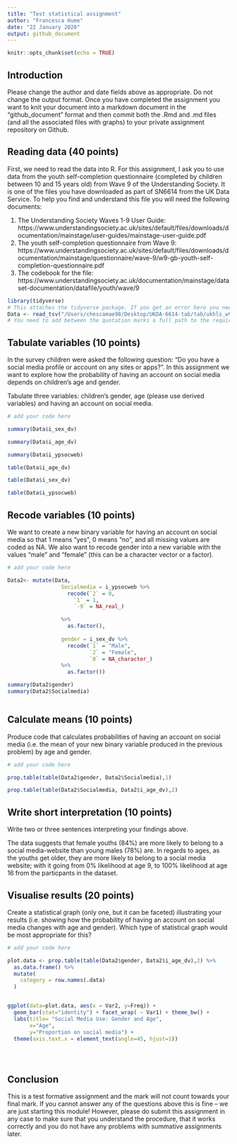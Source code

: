 ```yaml
---
title: "Test statistical assignment"
author: "Francesca Hume"
date: "22 January 2020"
output: github_document
---
```


```r
knitr::opts_chunk$set(echo = TRUE)
```

## Introduction

Please change the author and date fields above as appropriate. Do not change the output format. Once you have completed the assignment you want to knit your document into a markdown document in the "github_document" format and then commit both the .Rmd and .md files (and all the associated files with graphs) to your private assignment repository on Github.

## Reading data (40 points)

First, we need to read the data into R. For this assignment, I ask you to use data from the youth self-completion questionnaire (completed by children between 10 and 15 years old) from Wave 9 of the Understanding Society. It is one of the files you have downloaded as part of SN6614 from the UK Data Service. To help you find and understand this file you will need the following documents:

1) The Understanding Society Waves 1-9 User Guide: https://www.understandingsociety.ac.uk/sites/default/files/downloads/documentation/mainstage/user-guides/mainstage-user-guide.pdf
2) The youth self-completion questionnaire from Wave 9: https://www.understandingsociety.ac.uk/sites/default/files/downloads/documentation/mainstage/questionnaire/wave-9/w9-gb-youth-self-completion-questionnaire.pdf
3) The codebook for the file: https://www.understandingsociety.ac.uk/documentation/mainstage/dataset-documentation/datafile/youth/wave/9


```r
library(tidyverse)
# This attaches the tidyverse package. If you get an error here you need to install the package first. 
Data <- read_tsv("/Users/chescamae98/Desktop/UKDA-6614-tab/tab/ukhls_w9/i_youth.tab")
# You need to add between the quotation marks a full path to the required file on your computer.
```

## Tabulate variables (10 points)

In the survey children were asked the following question: "Do you have a social media profile or account on any sites or apps?". In this assignment we want to explore how the probability of having an account on social media depends on children's age and gender.

Tabulate three variables: children's gender, age (please use derived variables) and having an account on social media.

```r
# add your code here

summary(Data$i_sex_dv)

summary(Data$i_age_dv)

summary(Data$i_ypsocweb)

table(Data$i_age_dv)

table(Data$i_sex_dv)

table(Data$i_ypsocweb)
```

## Recode variables (10 points)

We want to create a new binary variable for having an account on social media so that 1 means "yes", 0 means "no", and all missing values are coded as NA. We also want to recode gender into a new variable with the values "male" and "female" (this can be a character vector or a factor).

```r
# add your code here

Data2<- mutate(Data,
                 Socialmedia = i_ypsocweb %>%
                   recode(`2` = 0,
                     `1` = 1, 
                     `-9` = NA_real_)

                 %>% 
                   as.factor(),
                 
                 gender = i_sex_dv %>%
                   recode(`1` = "Male",
                          `2` = "Female",
                          `0` = NA_character_)
                 %>%
                   as.factor())

summary(Data2$gender)
summary(Data2$Socialmedia)



```

## Calculate means (10 points)

Produce code that calculates probabilities of having an account on social media (i.e. the mean of your new binary variable produced in the previous problem) by age and gender. 

```r
# add your code here

prop.table(table(Data2$gender, Data2$Socialmedia),1)

prop.table(table(Data2$Socialmedia, Data2$i_age_dv),2)

```

## Write short interpretation (10 points)

Write two or three sentences interpreting your findings above.

The data suggests that female youths (84%) are more likely to belong to a social media-website than young males (78%) are. In regards to ages, as the youths get older, they are more likely to belong to a social media website; with it going from 0% likelihood at age 9, to 100% likelihood at age 16 from the particpants in the dataset. 

## Visualise results (20 points)

Create a statistical graph (only one, but it can be faceted) illustrating your results (i.e. showing how the probability of having an account on social media changes with age and gender). Which type of statistical graph would be most appropriate for this?

```r
# add your code here

plot.data <- prop.table(table(Data2$gender, Data2$i_age_dv),2) %>%
  as.data.frame() %>%
  mutate(
    category = row.names(.data)
  )


ggplot(data=plot.data, aes(x = Var2, y=Freq)) +
  geom_bar(stat="identity") + facet_wrap( ~ Var1) + theme_bw() +
  labs(title= "Social Media Use: Gender and Age",
       x="Age",
       y="Proportion on social media") +
  theme(axis.text.x = element_text(angle=45, hjust=1))





```

## Conclusion

This is a test formative assignment and the mark will not count towards your final mark. If you cannot answer any of the questions above this is fine -- we are just starting this module! However, please do submit this assignment in any case to make sure that you understand the procedure, that it works correctly and you do not have any problems with summative assignments later.
